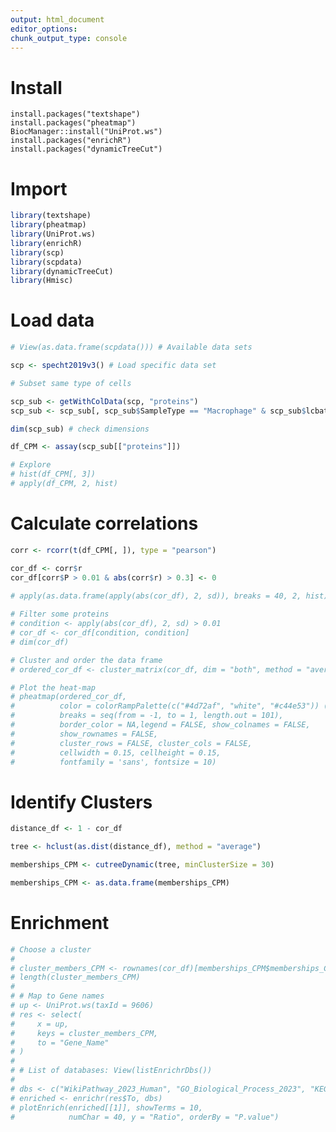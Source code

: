 ```yaml
---
output: html_document
editor_options: 
chunk_output_type: console
---
```


# Install

```r.
install.packages("textshape")
install.packages("pheatmap")
BiocManager::install("UniProt.ws")
install.packages("enrichR")
install.packages("dynamicTreeCut")
```

# Import

```r
library(textshape)
library(pheatmap)
library(UniProt.ws)
library(enrichR)
library(scp)
library(scpdata)
library(dynamicTreeCut)
library(Hmisc)
```

# Load data

```r
# View(as.data.frame(scpdata())) # Available data sets

scp <- specht2019v3() # Load specific data set

# Subset same type of cells

scp_sub <- getWithColData(scp, "proteins")
scp_sub <- scp_sub[, scp_sub$SampleType == "Macrophage" & scp_sub$lcbatch == "LCB7"]

dim(scp_sub) # check dimensions

df_CPM <- assay(scp_sub[["proteins"]])

# Explore
# hist(df_CPM[, 3])
# apply(df_CPM, 2, hist)
```

# Calculate correlations

```r
corr <- rcorr(t(df_CPM[, ]), type = "pearson")

cor_df <- corr$r
cor_df[corr$P > 0.01 & abs(corr$r) > 0.3] <- 0
  
# apply(as.data.frame(apply(abs(cor_df), 2, sd)), breaks = 40, 2, hist)

# Filter some proteins
# condition <- apply(abs(cor_df), 2, sd) > 0.01
# cor_df <- cor_df[condition, condition]
# dim(cor_df)

# Cluster and order the data frame
# ordered_cor_df <- cluster_matrix(cor_df, dim = "both", method = "average")

# Plot the heat-map
# pheatmap(ordered_cor_df,
#          color = colorRampPalette(c("#4d72af", "white", "#c44e53")) (101),
#          breaks = seq(from = -1, to = 1, length.out = 101),
#          border_color = NA,legend = FALSE, show_colnames = FALSE, 
#          show_rownames = FALSE,
#          cluster_rows = FALSE, cluster_cols = FALSE,
#          cellwidth = 0.15, cellheight = 0.15,
#          fontfamily = 'sans', fontsize = 10)
```

# Identify Clusters

```r
distance_df <- 1 - cor_df

tree <- hclust(as.dist(distance_df), method = "average")

memberships_CPM <- cutreeDynamic(tree, minClusterSize = 30)

memberships_CPM <- as.data.frame(memberships_CPM)
```

# Enrichment

```r
# Choose a cluster
# 
# cluster_members_CPM <- rownames(cor_df)[memberships_CPM$memberships_CPM == 3]
# length(cluster_members_CPM)
# 
# # Map to Gene names
# up <- UniProt.ws(taxId = 9606)
# res <- select(
#     x = up,
#     keys = cluster_members_CPM,
#     to = "Gene_Name"
# )
# 
# # List of databases: View(listEnrichrDbs())
# 
# dbs <- c("WikiPathway_2023_Human", "GO_Biological_Process_2023", "KEGG_2021_Human")
# enriched <- enrichr(res$To, dbs)
# plotEnrich(enriched[[1]], showTerms = 10,
#            numChar = 40, y = "Ratio", orderBy = "P.value")
```
